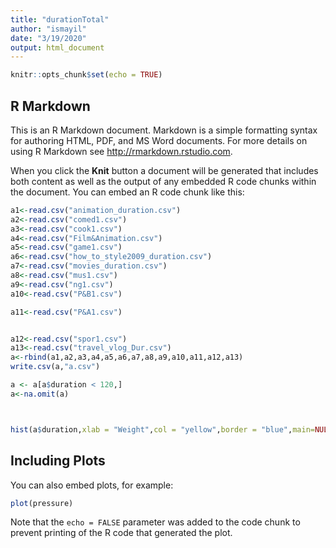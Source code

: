 ```yaml
---
title: "durationTotal"
author: "ismayil"
date: "3/19/2020"
output: html_document
---
```


```r
knitr::opts_chunk$set(echo = TRUE)
```

## R Markdown

This is an R Markdown document. Markdown is a simple formatting syntax for authoring HTML, PDF, and MS Word documents. For more details on using R Markdown see <http://rmarkdown.rstudio.com>.

When you click the **Knit** button a document will be generated that includes both content as well as the output of any embedded R code chunks within the document. You can embed an R code chunk like this:

```r
a1<-read.csv("animation_duration.csv")
a2<-read.csv("comed1.csv")
a3<-read.csv("cook1.csv")
a4<-read.csv("Film&Animation.csv")
a5<-read.csv("game1.csv")
a6<-read.csv("how_to_style2009_duration.csv")
a7<-read.csv("movies_duration.csv")
a8<-read.csv("mus1.csv")
a9<-read.csv("ng1.csv")
a10<-read.csv("P&B1.csv")

a11<-read.csv("P&A1.csv")


a12<-read.csv("spor1.csv")
a13<-read.csv("travel_vlog_Dur.csv")
a<-rbind(a1,a2,a3,a4,a5,a6,a7,a8,a9,a10,a11,a12,a13)
write.csv(a,"a.csv")

a <- a[a$duration < 120,]
a<-na.omit(a)



hist(a$duration,xlab = "Weight",col = "yellow",border = "blue",main=NULL)
```

## Including Plots

You can also embed plots, for example:

```r
plot(pressure)
```

Note that the `echo = FALSE` parameter was added to the code chunk to prevent printing of the R code that generated the plot.
